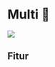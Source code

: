 
# Multi 🚧

<div style={{ textAlign: "center" }}>
  <Image
    src="/docs/assets/tooling/multi.webp"
    width={1200}
    height={592}
    style={{ width: "750px", margin: "auto" }}
  />
</div>

## Fitur
